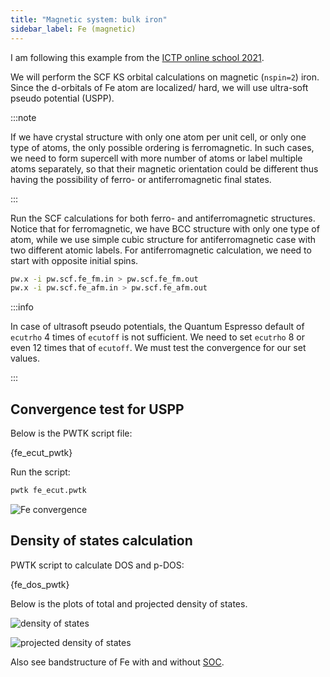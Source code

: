 ```yaml
---
title: "Magnetic system: bulk iron"
sidebar_label: Fe (magnetic)
---
```


I am following this example from the [ICTP online school 2021](
https://gitlab.com/QEF/materials-for-max-qe2021-online-school).

We will perform the SCF KS orbital calculations on magnetic (`nspin=2`) iron.
Since the d-orbitals of Fe atom are localized/ hard, we will use ultra-soft
pseudo potential (USPP).

:::note

If we have crystal structure with only one atom per unit cell, or only one type
of atoms, the only possible ordering is ferromagnetic. In such cases, we need to
form supercell with more number of atoms or label multiple atoms separately, so
that their magnetic orientation could be different thus having the possibility
of ferro- or antiferromagnetic final states.

:::

Run the SCF calculations for both ferro- and antiferromagnetic structures.
Notice that for ferromagnetic, we have BCC structure with only one type of atom,
while we use simple cubic structure for antiferromagnetic case with two
different atomic labels. For antiferromagnetic calculation, we need to start
with opposite initial spins.

```bash
pw.x -i pw.scf.fe_fm.in > pw.scf.fe_fm.out
pw.x -i pw.scf.fe_afm.in > pw.scf.fe_afm.out
```

:::info

In case of ultrasoft pseudo potentials, the Quantum Espresso default of
`ecutrho` 4 times of `ecutoff` is not sufficient. We need to set `ecutrho` 8 or
even 12 times that of `ecutoff`. We must test the convergence for our set
values.

:::

## Convergence test for USPP
Below is the PWTK script file:


<CodeBlock className="bash" title="src/fe/fe_ecut.pwtk">{fe_ecut_pwtk}</CodeBlock>

Run the script:
```bash
pwtk fe_ecut.pwtk
```

![Fe convergence](/img/fe-convergence.png)

## Density of states calculation

PWTK script to calculate DOS and p-DOS:


<CodeBlock className="bash" title="src/fe/fe_dos.pwtk">{fe_dos_pwtk}</CodeBlock>

Below is the plots of total and projected density of states.

![density of states](/img/fe-dos.png)

![projected density of states](/img/fe-pdos.png)

Also see bandstructure of Fe with and without [SOC](
soc#bandstructure-of-fe-with-soc).
